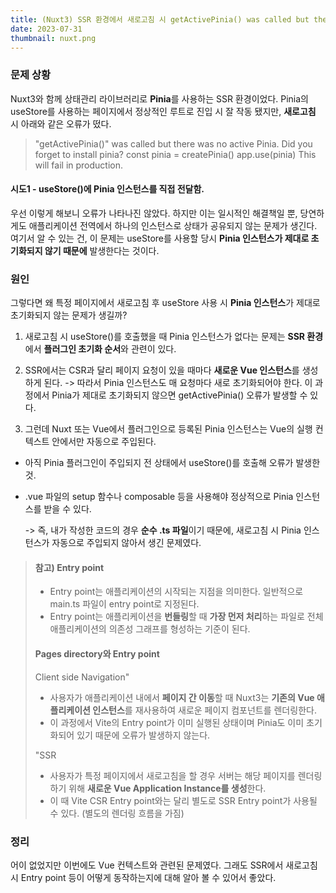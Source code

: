```yaml
---
title: (Nuxt3) SSR 환경에서 새로고침 시 getActivePinia() was called but there was no active Pinia 오류
date: 2023-07-31
thumbnail: nuxt.png
---
```


### 문제 상황

Nuxt3와 함께 상태관리 라이브러리로 **Pinia**를 사용하는 SSR 환경이었다.
Pinia의 useStore를 사용하는 페이지에서 정상적인 루트로 진입 시 잘 작동 됐지만,
**새로고침** 시 아래와 같은 오류가 떴다.

> "getActivePinia()" was called but there was no active Pinia.
> Did you forget to install pinia? const pinia = createPinia() app.use(pinia) This will fail in production.

#### 시도1 - useStore()에 Pinia 인스턴스를 직접 전달함.

우선 이렇게 해보니 오류가 나타나진 않았다.
하지만 이는 일시적인 해결책일 뿐, 당연하게도 애플리케이션 전역에서 하나의 인스턴스로 상태가 공유되지 않는 문제가 생긴다.
여기서 알 수 있는 건, 이 문제는 useStore를 사용할 당시 **Pinia 인스턴스가 제대로 초기화되지 않기 때문에** 발생한다는 것이다.

### 원인

그렇다면 왜 특정 페이지에서 새로고침 후 useStore 사용 시 **Pinia 인스턴스**가 제대로 초기화되지 않는 문제가 생길까?

1. 새로고침 시 useStore()를 호출했을 때 Pinia 인스턴스가 없다는 문제는 **SSR 환경**에서 **플러그인 초기화 순서**와 관련이 있다.

2. SSR에서는 CSR과 달리 페이지 요청이 있을 때마다 **새로운 Vue 인스턴스**를 생성하게 된다.
   -> 따라서 Pinia 인스턴스도 매 요청마다 새로 초기화되어야 한다. 이 과정에서 Pinia가 제대로 초기화되지 않으면 getActivePinia() 오류가 발생할 수 있다.

3. 그런데 Nuxt 또는 Vue에서 플러그인으로 등록된 Pinia 인스턴스는 Vue의 실행 컨텍스트 안에서만 자동으로 주입된다.

- 아직 Pinia 플러그인이 주입되지 전 상태에서 useStore()를 호출해 오류가 발생한 것.
- .vue 파일의 setup 함수나 composable 등을 사용해야 정상적으로 Pinia 인스턴스를 받을 수 있다.

  -> 즉, 내가 작성한 코드의 경우 **순수 .ts 파일**이기 때문에, 새로고침 시 Pinia 인스턴스가 자동으로 주입되지 않아서 생긴 문제였다.

> #### 참고) Entry point
>
> - Entry point는 애플리케이션의 시작되는 지점을 의미한다. 일반적으로 main.ts 파일이 entry point로 지정된다.
> - Entry point는 애플리케이션을 **번들링**할 때 **가장 먼저 처리**하는 파일로 전체 애플리케이션의 의존성 그래프를 형성하는 기준이 된다.
>
> #### Pages directory와 Entry point
>
> Client side Navigation"
>
> - 사용자가 애플리케이션 내에서 **페이지 간 이동**할 때 Nuxt3는 **기존의 Vue 애플리케이션 인스턴스**를 재사용하여 새로운 페이지 컴포넌트를 렌더링한다.
> - 이 과정에서 Vite의 Entry point가 이미 실행된 상태이며 Pinia도 이미 초기화되어 있기 때문에 오류가 발생하지 않는다.
>
> "SSR
>
> - 사용자가 특정 페이지에서 새로고침을 할 경우 서버는 해당 페이지를 렌더링하기 위해 **새로운 Vue Application Instance를 생성**한다.
> - 이 때 Vite CSR Entry point와는 달리 별도로 SSR Entry point가 사용될 수 있다. (별도의 렌더링 흐름을 가짐)

### 정리

어이 없었지만 이번에도 Vue 컨텍스트와 관련된 문제였다. 그래도 SSR에서 새로고침 시 Entry point 등이 어떻게 동작하는지에 대해
알아 볼 수 있어서 좋았다.

<br />
<br />
<br />
